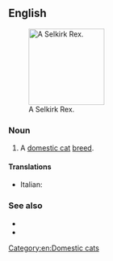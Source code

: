 ==English==
[[File:Selkirk Rex.jpg|thumb|right|150px|A Selkirk Rex.]]
===Noun===
{{en-noun|es|head=[[Selkirk]] [[Rex]]}}

# A [[domestic cat]] [[breed]].

====Translations====
{{checktrans-top}}
* Italian: {{t-check|it|gatto Selkirk Rex}}
{{trans-mid}}

{{trans-bottom}}

===See also===
* {{pedia|Selkirk Rex}}
* {{commonslite|Category:Selkirk Rex}}

[[Category:en:Domestic cats]]